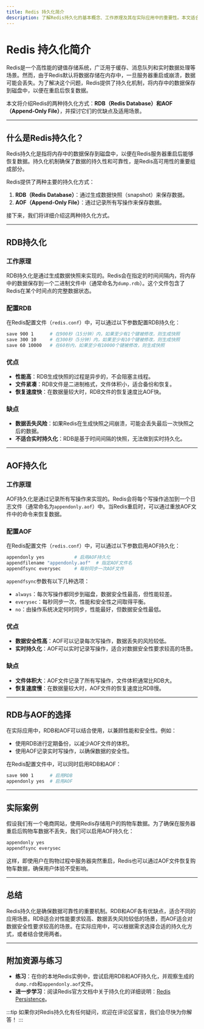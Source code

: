 ```yaml
---
title: Redis 持久化简介
description: 了解Redis持久化的基本概念、工作原理及其在实际应用中的重要性。本文适合初学者，包含清晰的解释、代码示例和实际案例。
---
```


# Redis 持久化简介

Redis是一个高性能的键值存储系统，广泛用于缓存、消息队列和实时数据处理等场景。然而，由于Redis默认将数据存储在内存中，一旦服务器重启或崩溃，数据可能会丢失。为了解决这个问题，Redis提供了持久化机制，将内存中的数据保存到磁盘中，以便在重启后恢复数据。

本文将介绍Redis的两种持久化方式：**RDB（Redis Database）**和**AOF（Append-Only File）**，并探讨它们的优缺点及适用场景。

---

## 什么是Redis持久化？

Redis持久化是指将内存中的数据保存到磁盘中，以便在Redis服务器重启后能够恢复数据。持久化机制确保了数据的持久性和可靠性，是Redis高可用性的重要组成部分。

Redis提供了两种主要的持久化方式：

1. **RDB（Redis Database）**：通过生成数据快照（snapshot）来保存数据。
2. **AOF（Append-Only File）**：通过记录所有写操作来保存数据。

接下来，我们将详细介绍这两种持久化方式。

---

## RDB持久化

### 工作原理

RDB持久化是通过生成数据快照来实现的。Redis会在指定的时间间隔内，将内存中的数据保存到一个二进制文件中（通常命名为`dump.rdb`）。这个文件包含了Redis在某个时间点的完整数据状态。

### 配置RDB

在Redis配置文件（`redis.conf`）中，可以通过以下参数配置RDB持久化：

```bash
save 900 1      # 在900秒（15分钟）内，如果至少有1个键被修改，则生成快照
save 300 10     # 在300秒（5分钟）内，如果至少有10个键被修改，则生成快照
save 60 10000   # 在60秒内，如果至少有10000个键被修改，则生成快照
```

### 优点

- **性能高**：RDB生成快照的过程是异步的，不会阻塞主线程。
- **文件紧凑**：RDB文件是二进制格式，文件体积小，适合备份和恢复。
- **恢复速度快**：在数据量较大时，RDB文件的恢复速度比AOF快。

### 缺点

- **数据丢失风险**：如果Redis在生成快照之间崩溃，可能会丢失最后一次快照之后的数据。
- **不适合实时持久化**：RDB是基于时间间隔的快照，无法做到实时持久化。

---

## AOF持久化

### 工作原理

AOF持久化是通过记录所有写操作来实现的。Redis会将每个写操作追加到一个日志文件（通常命名为`appendonly.aof`）中。当Redis重启时，可以通过重放AOF文件中的命令来恢复数据。

### 配置AOF

在Redis配置文件（`redis.conf`）中，可以通过以下参数启用AOF持久化：

```bash
appendonly yes           # 启用AOF持久化
appendfilename "appendonly.aof"  # 指定AOF文件名
appendfsync everysec     # 每秒同步一次AOF文件
```

`appendfsync`参数有以下几种选项：

- `always`：每次写操作都同步到磁盘，数据安全性最高，但性能较差。
- `everysec`：每秒同步一次，性能和安全性之间取得平衡。
- `no`：由操作系统决定何时同步，性能最好，但数据安全性最低。

### 优点

- **数据安全性高**：AOF可以记录每次写操作，数据丢失的风险较低。
- **实时持久化**：AOF可以实时记录写操作，适合对数据安全性要求较高的场景。

### 缺点

- **文件体积大**：AOF文件记录了所有写操作，文件体积通常比RDB大。
- **恢复速度慢**：在数据量较大时，AOF文件的恢复速度比RDB慢。

---

## RDB与AOF的选择

在实际应用中，RDB和AOF可以结合使用，以兼顾性能和安全性。例如：

- 使用RDB进行定期备份，以减少AOF文件的体积。
- 使用AOF记录实时写操作，以确保数据的安全性。

在Redis配置文件中，可以同时启用RDB和AOF：

```bash
save 900 1      # 启用RDB
appendonly yes  # 启用AOF
```

---

## 实际案例

假设我们有一个电商网站，使用Redis存储用户的购物车数据。为了确保在服务器重启后购物车数据不丢失，我们可以启用AOF持久化：

```bash
appendonly yes
appendfsync everysec
```

这样，即使用户在购物过程中服务器突然重启，Redis也可以通过AOF文件恢复购物车数据，确保用户体验不受影响。

---

## 总结

Redis持久化是确保数据可靠性的重要机制。RDB和AOF各有优缺点，适合不同的应用场景。RDB适合对性能要求较高、数据丢失风险较低的场景，而AOF适合对数据安全性要求较高的场景。在实际应用中，可以根据需求选择合适的持久化方式，或者结合使用两者。

---

## 附加资源与练习

- **练习**：在你的本地Redis实例中，尝试启用RDB和AOF持久化，并观察生成的`dump.rdb`和`appendonly.aof`文件。
- **进一步学习**：阅读Redis官方文档中关于持久化的详细说明：[Redis Persistence](https://redis.io/topics/persistence)。

:::tip
如果你对Redis持久化有任何疑问，欢迎在评论区留言，我们会尽快为你解答！
:::